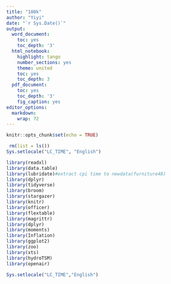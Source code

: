 ```yaml
---
title: "100k"
author: "Yiyi"
date: "`r Sys.Date()`"
output:
  word_document:
    toc: yes
    toc_depth: '3'
  html_notebook:
    highlight: tango
    number_sections: yes
    theme: united
    toc: yes
    toc_depth: 3
  pdf_document:
    toc: yes
    toc_depth: '3'
    fig_caption: yes
editor_options:
  markdown:
    wrap: 72
---
```


```r
knitr::opts_chunk$set(echo = TRUE)

 rm(list = ls())
Sys.setlocale("LC_TIME", "English")

library(readxl)
library(data.table)
library(lubridate)#extract cpi time to newdata(furniture48)
library(dplyr) 
library(tidyverse) 
library(broom)
library(stargazer)
library(knitr)
library(officer)
library(flextable)
library(magrittr)
library(dplyr)
library(moments)
library(Inflation)
library(ggplot2)
library(zoo)
library(xts)
library(hydroTSM)
library(openair)

Sys.setlocale("LC_TIME","English")


```
